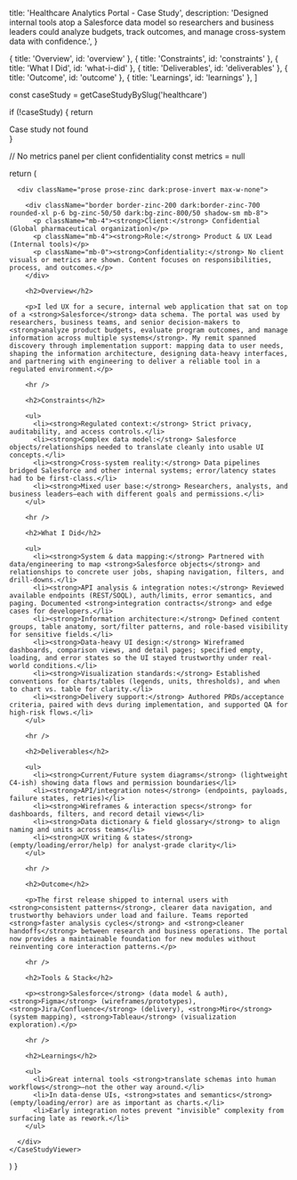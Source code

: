 
  title: 'Healthcare Analytics Portal - Case Study',
  description: 'Designed internal tools atop a Salesforce data model so researchers and business leaders could analyze budgets, track outcomes, and manage cross-system data with confidence.',
}

  { title: 'Overview', id: 'overview' },
  { title: 'Constraints', id: 'constraints' },
  { title: 'What I Did', id: 'what-i-did' },
  { title: 'Deliverables', id: 'deliverables' },
  { title: 'Outcome', id: 'outcome' },
  { title: 'Learnings', id: 'learnings' },
]

  const caseStudy = getCaseStudyBySlug('healthcare')
  
  if (!caseStudy) {
    return <div>Case study not found</div>
  }

  // No metrics panel per client confidentiality
  const metrics = null

  return (
    <CaseStudyViewer caseStudy={caseStudy} metrics={metrics}>
      
      <div className="prose prose-zinc dark:prose-invert max-w-none">
        
        <div className="border border-zinc-200 dark:border-zinc-700 rounded-xl p-6 bg-zinc-50/50 dark:bg-zinc-800/50 shadow-sm mb-8">
          <p className="mb-4"><strong>Client:</strong> Confidential (Global pharmaceutical organization)</p>
          <p className="mb-4"><strong>Role:</strong> Product & UX Lead (Internal tools)</p>
          <p className="mb-0"><strong>Confidentiality:</strong> No client visuals or metrics are shown. Content focuses on responsibilities, process, and outcomes.</p>
        </div>

        <h2>Overview</h2>

        <p>I led UX for a secure, internal web application that sat on top of a <strong>Salesforce</strong> data schema. The portal was used by researchers, business teams, and senior decision-makers to <strong>analyze product budgets, evaluate program outcomes, and manage information across multiple systems</strong>. My remit spanned discovery through implementation support: mapping data to user needs, shaping the information architecture, designing data-heavy interfaces, and partnering with engineering to deliver a reliable tool in a regulated environment.</p>

        <hr />

        <h2>Constraints</h2>

        <ul>
          <li><strong>Regulated context:</strong> Strict privacy, auditability, and access controls.</li>
          <li><strong>Complex data model:</strong> Salesforce objects/relationships needed to translate cleanly into usable UI concepts.</li>
          <li><strong>Cross-system reality:</strong> Data pipelines bridged Salesforce and other internal systems; error/latency states had to be first-class.</li>
          <li><strong>Mixed user base:</strong> Researchers, analysts, and business leaders—each with different goals and permissions.</li>
        </ul>

        <hr />

        <h2>What I Did</h2>

        <ul>
          <li><strong>System & data mapping:</strong> Partnered with data/engineering to map <strong>Salesforce objects</strong> and relationships to concrete user jobs, shaping navigation, filters, and drill-downs.</li>
          <li><strong>API analysis & integration notes:</strong> Reviewed available endpoints (REST/SOQL), auth/limits, error semantics, and paging. Documented <strong>integration contracts</strong> and edge cases for developers.</li>
          <li><strong>Information architecture:</strong> Defined content groups, table anatomy, sort/filter patterns, and role-based visibility for sensitive fields.</li>
          <li><strong>Data-heavy UI design:</strong> Wireframed dashboards, comparison views, and detail pages; specified empty, loading, and error states so the UI stayed trustworthy under real-world conditions.</li>
          <li><strong>Visualization standards:</strong> Established conventions for charts/tables (legends, units, thresholds), and when to chart vs. table for clarity.</li>
          <li><strong>Delivery support:</strong> Authored PRDs/acceptance criteria, paired with devs during implementation, and supported QA for high-risk flows.</li>
        </ul>

        <hr />

        <h2>Deliverables</h2>

        <ul>
          <li><strong>Current/Future system diagrams</strong> (lightweight C4-ish) showing data flows and permission boundaries</li>
          <li><strong>API/integration notes</strong> (endpoints, payloads, failure states, retries)</li>
          <li><strong>Wireframes & interaction specs</strong> for dashboards, filters, and record detail views</li>
          <li><strong>Data dictionary & field glossary</strong> to align naming and units across teams</li>
          <li><strong>UX writing & states</strong> (empty/loading/error/help) for analyst-grade clarity</li>
        </ul>

        <hr />

        <h2>Outcome</h2>

        <p>The first release shipped to internal users with <strong>consistent patterns</strong>, clearer data navigation, and trustworthy behaviors under load and failure. Teams reported <strong>faster analysis cycles</strong> and <strong>cleaner handoffs</strong> between research and business operations. The portal now provides a maintainable foundation for new modules without reinventing core interaction patterns.</p>

        <hr />

        <h2>Tools & Stack</h2>

        <p><strong>Salesforce</strong> (data model & auth), <strong>Figma</strong> (wireframes/prototypes), <strong>Jira/Confluence</strong> (delivery), <strong>Miro</strong> (system mapping), <strong>Tableau</strong> (visualization exploration).</p>

        <hr />

        <h2>Learnings</h2>

        <ul>
          <li>Great internal tools <strong>translate schemas into human workflows</strong>—not the other way around.</li>
          <li>In data-dense UIs, <strong>states and semantics</strong> (empty/loading/error) are as important as charts.</li>
          <li>Early integration notes prevent "invisible" complexity from surfacing late as rework.</li>
        </ul>

      </div>
    </CaseStudyViewer>
  )
}